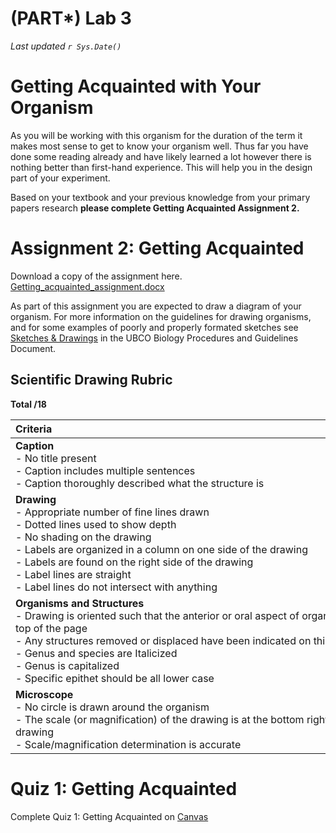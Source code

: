 # (PART\*) Lab 3 {-}

*Last updated `r Sys.Date()`*

# Getting Acquainted with Your Organism {-}

As you will be working with this organism for the duration of the term it makes most sense to get to know your organism well. Thus far you have done some reading already and have likely learned a lot however there is nothing better than first-hand experience.  This will help you in the design part of your experiment.

Based on your textbook and your previous knowledge from your primary papers research **please complete Getting Acquainted Assignment 2.**

# Assignment 2: Getting Acquainted {-}

Download a copy of the assignment here. [Getting_acquainted_assignment.docx](files/getting_acquainted_assignment.docx)

As part of this assignment you are expected to draw a diagram of your organism. For more information on the guidelines for drawing organisms, and for some examples of poorly and properly formated sketches see [Sketches & Drawings](https://ubco-biology.github.io/Procedures-and-Guidelines/sketches-drawings.html) in the UBCO Biology Procedures and Guidelines Document. 

## Scientific Drawing Rubric {-}

**Total\ /18**

| <span style="display: inline-block; width:600px">Criteria</span> | Pts |
| :--- | :--- |
| **Caption**<br /> - No title present<br /> - Caption includes multiple sentences<br /> - Caption thoroughly described what the structure is | 3 |
| **Drawing**<br /> - Appropriate number of fine lines drawn <br /> - Dotted lines used to show depth <br /> - No shading on the drawing <br /> - Labels are organized in a column on one side of the drawing <br /> - Labels are found on the right side of the drawing <br /> - Label lines are straight <br /> - Label lines do not intersect with anything | 7 |
| **Organisms and Structures**<br /> - Drawing is oriented such that the anterior or oral aspect of organism is at the top of the page<br /> - Any structures removed or displaced have been indicated on this drawing<br /> - Genus and species are Italicized<br /> - Genus is capitalized<br /> - Specific epithet should be all lower case | 5 |
| **Microscope**<br /> - No circle is drawn around the organism<br /> - The scale (or magnification) of the drawing is at the bottom right of the drawing<br /> - Scale/magnification determination is accurate | 3 |

# Quiz 1: Getting Acquainted {-}

Complete Quiz 1: Getting Acquainted on [Canvas](https://canvas.ubc.ca/courses/113910)
